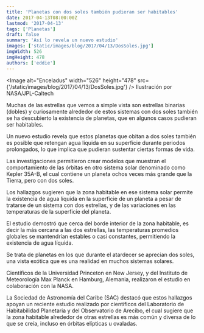 ```yaml
---
title: 'Planetas con dos soles también pudieran ser habitables'
date: 2017-04-13T08:00:00Z
lastmod: '2017-04-13'
tags: ['Planetas']
draft: false
summary: 'Así lo revela un nuevo estudio'
images: ['static/images/blog/2017/04/13/DosSoles.jpg']
imgWidth: 526
imgHeight: 478
authors: ['eddie']
---
```


<Image
  alt="Enceladus"
  width="526"
  height="478"
  src={'/static/images/blog/2017/04/13/DosSoles.jpg'}
/>
<ImageCaption>Ilustración por NASA/JPL-Caltech</ImageCaption>

Muchas de las estrellas que vemos a simple vista son estrellas binarias (dobles) y curiosamente alrededor de estos sistemas con dos soles también se ha descubierto la existencia de planetas, que en algunos casos pudieran ser habitables.

Un nuevo estudio revela que estos planetas que obitan a dos soles también es posible que retengan agua líquida en su superficie durante periodos prolongados, lo que implica que pudieran sustentar ciertas formas de vida.

Las investigaciones permitieron crear modelos que muestran el comportamiento de las órbitas en otro sistema solar denominado como Kepler 35A-B, el cual contiene un planeta ochos veces más grande que la Tierra, pero con dos soles.

Los hallazgos sugieren que la zona habitable en ese sistema solar permite la existencia de agua líquida en la superficie de un planeta a pesar de tratarse de un sistema con dos estrellas, y de las variaciones en las temperaturas de la superficie del planeta.

El estudio demostró que cerca del borde interior de la zona habitable, es decir la más cercana a las dos estrellas, las temperaturas promedios globales se mantendrían estables o casi constantes, permitiendo la existencia de agua líquida.

Se trata de planetas en los que durante el atardecer se aprecian dos soles, una vista exótica que es una realidad en muchos sistemas solares.

Científicos de la Universidad Princeton en New Jersey, y del Instituto de Meteorología Max Planck en Hamburg, Alemania, realizaron el estudio en colaboración con la NASA.

La Sociedad de Astronomía del Caribe (SAC) destacó que estos hallazgos apoyan un reciente estudio realizado por científicos del Laboratorio de Habitabilidad Planetaria y del Observatorio de Arecibo, el cual sugiere que la zona habitable alrededor de otras estrellas es más común y diversa de lo que se creía, incluso en órbitas elípticas u ovaladas.
